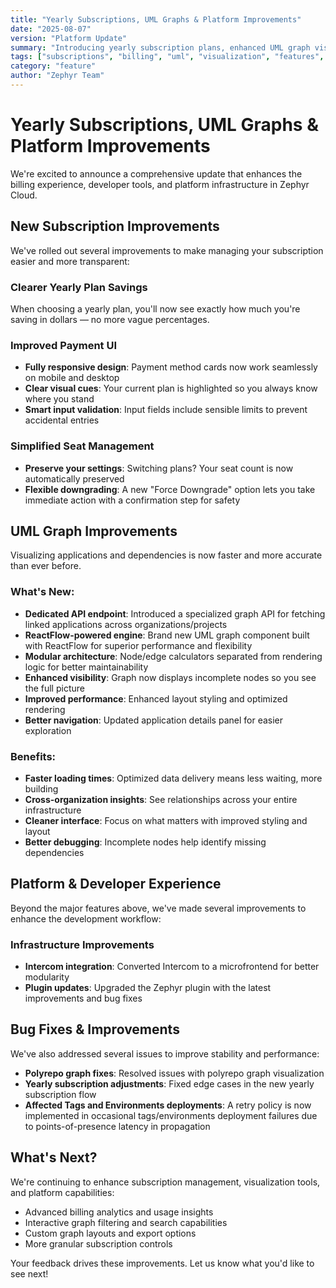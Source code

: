```yaml
---
title: "Yearly Subscriptions, UML Graphs & Platform Improvements"
date: "2025-08-07"
version: "Platform Update"
summary: "Introducing yearly subscription plans, enhanced UML graph visualization with ReactFlow, and platform infrastructure improvements"
tags: ["subscriptions", "billing", "uml", "visualization", "features", "platform", "dx"]
category: "feature"
author: "Zephyr Team"
---
```


# Yearly Subscriptions, UML Graphs & Platform Improvements

We're excited to announce a comprehensive update that enhances the billing experience, developer tools, and platform infrastructure in Zephyr Cloud.

## New Subscription Improvements

We've rolled out several improvements to make managing your subscription easier and more transparent:

### Clearer Yearly Plan Savings
When choosing a yearly plan, you'll now see exactly how much you're saving in dollars — no more vague percentages.

### Improved Payment UI
- **Fully responsive design**: Payment method cards now work seamlessly on mobile and desktop
- **Clear visual cues**: Your current plan is highlighted so you always know where you stand
- **Smart input validation**: Input fields include sensible limits to prevent accidental entries

### Simplified Seat Management
- **Preserve your settings**: Switching plans? Your seat count is now automatically preserved
- **Flexible downgrading**: A new "Force Downgrade" option lets you take immediate action with a confirmation step for safety

## UML Graph Improvements

Visualizing applications and dependencies is now faster and more accurate than ever before.

### What's New:
- **Dedicated API endpoint**: Introduced a specialized graph API for fetching linked applications across organizations/projects
- **ReactFlow-powered engine**: Brand new UML graph component built with ReactFlow for superior performance and flexibility
- **Modular architecture**: Node/edge calculators separated from rendering logic for better maintainability
- **Enhanced visibility**: Graph now displays incomplete nodes so you see the full picture
- **Improved performance**: Enhanced layout styling and optimized rendering
- **Better navigation**: Updated application details panel for easier exploration

### Benefits:
- **Faster loading times**: Optimized data delivery means less waiting, more building
- **Cross-organization insights**: See relationships across your entire infrastructure
- **Cleaner interface**: Focus on what matters with improved styling and layout
- **Better debugging**: Incomplete nodes help identify missing dependencies

## Platform & Developer Experience

Beyond the major features above, we've made several improvements to enhance the development workflow:

### Infrastructure Improvements
- **Intercom integration**: Converted Intercom to a microfrontend for better modularity
- **Plugin updates**: Upgraded the Zephyr plugin with the latest improvements and bug fixes

## Bug Fixes & Improvements

We've also addressed several issues to improve stability and performance:

- **Polyrepo graph fixes**: Resolved issues with polyrepo graph visualization
- **Yearly subscription adjustments**: Fixed edge cases in the new yearly subscription flow
- **Affected Tags and Environments deployments**: A retry policy is now implemented in occasional tags/environments deployment failures due to points-of-presence latency in propagation

## What's Next?

We're continuing to enhance subscription management, visualization tools, and platform capabilities:
- Advanced billing analytics and usage insights
- Interactive graph filtering and search capabilities
- Custom graph layouts and export options
- More granular subscription controls

Your feedback drives these improvements. Let us know what you'd like to see next!
